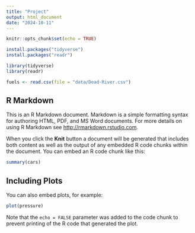 ```yaml
---
title: "Project"
output: html_document
date: "2024-10-11"
---
```


```r
knitr::opts_chunk$set(echo = TRUE)

install.packages("tidyverse")
install.packages("readr")

library(tidyverse)
library(readr)

fuels <- read.csv(file = "data/Dead-River.csv")

```

## R Markdown

This is an R Markdown document. Markdown is a simple formatting syntax for authoring HTML, PDF, and MS Word documents. For more details on using R Markdown see <http://rmarkdown.rstudio.com>.

When you click the **Knit** button a document will be generated that includes both content as well as the output of any embedded R code chunks within the document. You can embed an R code chunk like this:

```r
summary(cars)
```

## Including Plots

You can also embed plots, for example:

```r
plot(pressure)
```

Note that the `echo = FALSE` parameter was added to the code chunk to prevent printing of the R code that generated the plot.
